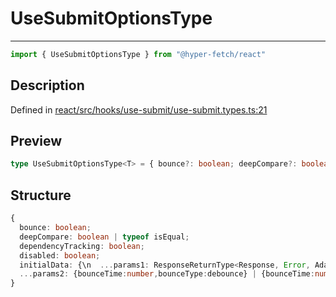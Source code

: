 

# UseSubmitOptionsType

<div class="api-docs__separator" data-reactroot="">

---

</div><div class="api-docs__import" data-reactroot="">

```ts
import { UseSubmitOptionsType } from "@hyper-fetch/react"
```

</div><div class="api-docs__section">

## Description

</div><div class="api-docs__description"><span class="api-docs__do-not-parse">



</span></div><p class="api-docs__definition">

Defined in [react/src/hooks/use-submit/use-submit.types.ts:21](https://github.com/BetterTyped/hyper-fetch/blob/c44d728f/packages/react/src/hooks/use-submit/use-submit.types.ts#L21)

</p><div class="api-docs__section">

## Preview

</div><div class="api-docs__preview type single">

```ts
type UseSubmitOptionsType<T> = { bounce?: boolean; deepCompare?: boolean | typeof isEqual; dependencyTracking?: boolean; disabled?: boolean; initialData?: CacheValueType<ExtractResponseType<T>, ExtractErrorType<T>>[data] | null } & ({ bounceTime?: number; bounceType?: debounce } | { bounceTime?: number; bounceTimeout?: number; bounceType: throttle });
```

</div><div class="api-docs__section">

## Structure

</div><div class="api-docs__returns">

```ts
{
  bounce: boolean;
  deepCompare: boolean | typeof isEqual;
  dependencyTracking: boolean;
  disabled: boolean;
  initialData: {\n  ...params1: ResponseReturnType<Response, Error, AdapterType>;\n  ...params2: ResponseDetailsType;\n  cacheTime: number;\n  clearKey: string;\n  garbageCollection: number;\n}[data] | null;
  ...params2: {bounceTime:number,bounceType:debounce} | {bounceTime:number,bounceTimeout:number,bounceType:throttle};
}
```

</div>